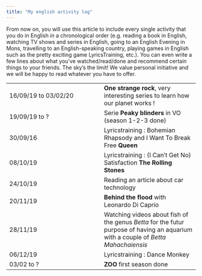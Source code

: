 ```yaml
---
title: "My english activity log"
---
```


From now on, you will use this article to include every single activity that you do in English in a chronological order (e.g. reading a book in English, watching TV shows and series in English, going to an English Evening in Mons, travelling to an English-speaking country, playing games in English such as the pretty exciting game LyricsTraining, etc.). You can even write a few lines about what you’ve watched/read/done and recommend certain things to your friends. The sky’s the limit! We value personal initiative and we will be happy to read whatever you have to offer.


|     |     |
| --- | --- |
| 16/09/19 to 03/02/20 | **One strange rock**, very interesting series to learn how our planet works ! |
| 19/09/19 to ? | Serie **Peaky blinders** in VO (season 1-2-3 done) |
| 30/09/16 | Lyricstraining : Bohemian Rhapsody and I Want To Break Free **Queen** |
| 08/10/19 | Lyricstraining : (I Can't Get No) Satisfaction **The Rolling Stones** |
| 24/10/19 | Reading an article about car technology |
| 20/11/19 | **Behind the flood** with Leonardo Di Caprio |
| 28/11/19 | Watching videos about fish of the genus *Betta* for the futur purpose of having an aquarium with a couple of *Betta Mahachaiensis* |
| 06/12/19 | Lyricstraining : Dance Monkey |
| 03/02 to ? | **ZOO** first season done |
